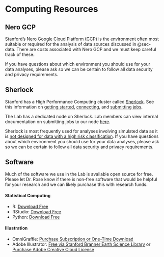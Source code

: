 # Computing Resources

## Nero GCP {#sec-nero}

Stanford's [Nero Google Cloud Platform (GCP)](https://nero-docs.stanford.edu/gcp-overview.html) is the environment often most suitable or required for the analysis of data sources discussed in @sec-data. There are costs associated with Nero GCP and we must keep careful track of these. 

If you have questions about which environment you should use for your data analyses, please ask so we can be certain to follow all data security and privacy requirements.

## Sherlock {#sec-sherlock}

Stanford has a High Performance Computing cluster called [Sherlock](https://www.sherlock.stanford.edu/docs/). See this information on [getting started](https://www.sherlock.stanford.edu/docs/getting-started/), [connecting](https://www.sherlock.stanford.edu/docs/getting-started/connecting/), and [submitting jobs](https://www.sherlock.stanford.edu/docs/getting-started/submitting/). 

The Lab has a dedicated node on Sherlock. Lab members can view internal documentation on submitting jobs to our node [here](https://github.com/StanfordHPDS/sherlock).

Sherlock is most frequently used for analyses involving simulated data as it is [not designed for data with a high risk classification](https://www.sherlock.stanford.edu/docs/concepts/#data-risk-classification). If you have questions about which environment you should use for your data analyses, please ask so we can be certain to follow all data security and privacy requirements.

## Software

Much of the software we use in the Lab is available open source for free. Please let Dr. Rose know if there is non-free software that would be helpful for your research and we can likely purchase this with research funds.

#### Statistical Computing {.unnumbered}

- R: [Download Free](https://cran.r-project.org/)
- RStudio: [Download Free](https://posit.co/products/open-source/rstudio/)
- Python: [Download Free](https://www.python.org/downloads/)

#### Illustration {.unnumbered}

- OmniGraffle: [Purchase Subscription or One-Time Download](https://store.omnigroup.com/omnigraffle)
- Adobe Illustrator: [Free via Stanford Branner Earth Science Library](https://library.stanford.edu/branner/using-branner-library) or [Purchase Adobe Creative Cloud License](https://web.stanford.edu/dept/its/cgi-bin/services/software/portal/detail.php?action=view_product&product_id=1163) 
